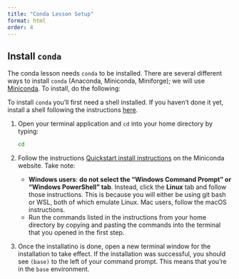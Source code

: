 ```yaml
---
title: "Conda Lesson Setup"
format: html
order: 4
---
```


## Install `conda`

The conda lesson needs `conda` to be installed. There are several different ways to install `conda` (Anaconda, Miniconda, Miniforge); we will use [Miniconda](https://www.anaconda.com/docs/getting-started/miniconda/main). To install, do the following:

::: {.callout-note}
To install `conda` you'll first need a shell installed. If you haven't done it yet, install a shell following the instructions [here](00-setup.qmd).
:::


1.  Open your terminal application and `cd` into your home directory by typing:

    ```bash
    cd
    ```

1.  Follow the instructions [Quickstart install instructions](https://www.anaconda.com/docs/getting-started/miniconda/install#quickstart-install-instructions) on the Miniconda website. Take note:

    *   **Windows users**: **do not select the "Windows Command Prompt" or "Windows PowerShell" tab**. Instead, click the **Linux** tab and follow those instructions. This is because you will either be using git bash or WSL, both of which emulate Linux. Mac users, follow the macOS instructions.
    *   Run the commands listed in the instructions from your home directory by copying and pasting the commands into the terminal that you opened in the first step.

1.  Once the installatino is done, open a new terminal window for the installation to take effect. If the installation was successful, you should see `(base)` to the left of your command prompt. This means that you're in the `base` environment.

